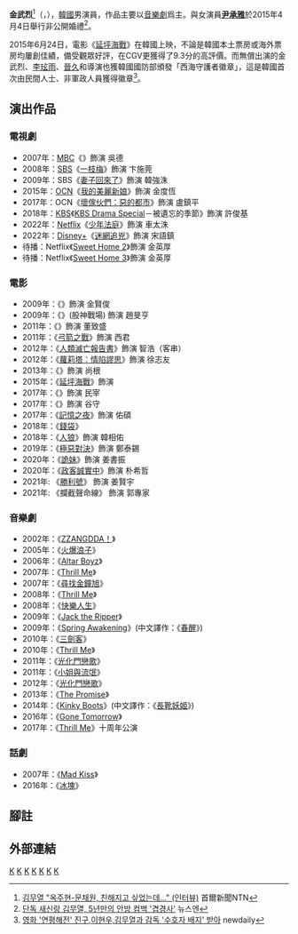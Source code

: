 {{藝人
| 姓名 = 金武烈
| 類型 = 男演員
| 圖片 = 김무열 Kim Mu-yeol 0m31s.png
| 圖片尺寸 = 260px
| 圖片簡介 = 2014年10月於scene PLAYBILL畫報拍攝
| 外文名 = 김무열
| 外文 = ko
| 國籍 = {{KOR}}
| 羅馬拼音 = Kim Mu-yeol
| 出生日期 = {{birth_date_and_age|1982|5|22}}
| 出生地點 = {{KOR}}
| 語言 = [[韓語|韓語]]、[[英語|英語]]
| 教育程度 = {{link-ko|成均館大學|}}表演藝術學[[學士|學士]]
| 宗教信仰 = [[天主教|天主教]]
| 配偶 = {{marriage|[[尹承雅|尹承雅]]|2015-4-4}}
| 出道作 = [[音樂劇|音樂劇]]《[[ZZANGDDA！|ZZANGDDA！]]》
| 出道日期 = 2002年
| 經紀公司 = [[Prain_TPC|Prain TPC]]
}}

'''金武烈'''<ref>[http://pann.news.nate.com/info/251625525 김무열 "옥주현-문채원, 친해지고 싶었는데…" (인터뷰)] {{Wayback|url=http://pann.news.nate.com/info/251625525 |date=20150402131518 }}首爾新聞NTN{{ko}}</ref>（{{lang-ko|'''김무열'''}}，{{bd|1982年|5月22日}}），[[韓國|韓國]]男演員，作品主要以[[音樂劇|音樂劇]]爲主。與女演員'''[[尹承雅|尹承雅]]'''於2015年4月4日舉行非公開婚禮<ref>[http://news.nate.com/view/20150325n16797 단독 새신랑 김무열, 5년만의 안방 컴백 '겹경사'] {{Wayback|url=http://news.nate.com/view/20150325n16797 |date=20190701061408 }}뉴스엔{{ko}}</ref>。

2015年6月24日，電影《[[延坪海戰_(電影)|延坪海戰]]》在韓國上映，不論是韓國本土票房或海外票房均屢創佳績，備受觀眾好評，在CGV更獲得了9.3分的高評價。而無償出演的金武烈、[[李玹雨|李玹雨]]、[[晉久|晉久]]和導演也獲韓國國防部頒發「西海守護者徽章」，這是韓國首次由民間人士、非軍政人員獲得徽章<ref>[http://www.newdaily.co.kr/news/article.html?no=252596 영화 '연평해전' 진구,이현우,김무열과 감독 '수호자 배지' 받아] {{Wayback|url=http://www.newdaily.co.kr/news/article.html?no=252596 |date=20150729123554 }}newdaily{{ko}}</ref>。

== 演出作品 ==
=== 電視劇 ===
*2007年：[[文化廣播_(韓國)|MBC]]《{{link-ko|別巡檢 第1季|별순검 시즌1}}》飾演 吳德
*2008年：[[SBS株式會社|SBS]]《[[一枝梅|一枝梅]]》飾演 卞施莞
*2009年：SBS《[[妻子回來了|妻子回來了]]》飾演 韓強洙
*2015年：[[OCN|OCN]]《[[我的美麗新娘|我的美麗新娘]]》飾演 金度恆
*2017年：OCN《[[壞傢伙們：惡的都市|壞傢伙們：惡的都市]]》飾演 盧鎮平
*2018年：[[韓國放送公社|KBS]]《[[KBS_Drama_Special|KBS Drama Special]]－被遺忘的季節》飾演 許俊基
*2022年：[[Netflix|Netflix]]《[[少年法庭_(電視劇)|少年法庭]]》飾演 車太洙
*2022年：[[Disney+|Disney+]]《[[迷網追兇|迷網追兇]]》飾演 宋語鎮
*待播：Netflix《[[Sweet_Home_2|Sweet Home 2]]》飾演 金英厚
*待播：Netflix《[[Sweet_Home_3|Sweet Home 3]]》飾演 金英厚

=== 電影 ===
*2009年：《{{link-ko|結婚典禮後|결혼식 후에}}》飾演 金賢俊
*2009年：《{{link-ko|作戰|작전 (영화)}}》(股神戰場) 飾演 趙旻亨
*2011年：《{{link-ko|浪漫天堂|로맨틱 헤븐}}》飾演 董致盛
*2011年：《[[最終兵器弓|弓箭之戰]]》飾演 西君
*2012年：《[[人類滅亡報告書|人類滅亡報告書]]》飾演 智浩（客串）
*2012年：《[[銀嬌|蘿莉塔：情陷謬思]]》飾演 徐志友
*2013年：《{{link-ko|小混混的戰爭|개들의 전쟁}}》飾演 尚根
*2015年：《[[延坪海戰_(電影)|延坪海戰]]》飾演 {{link-ko|尹永夏|윤영하}}
*2017年：《{{link-ko|韓國製造|메이드 인 코리아 (영화)}}》飾演 民宰
*2017年：《{{link-ko|代立軍|대립군}}》飾演 谷守
*2017年：《[[記憶之夜|記憶之夜]]》飾演 佑碩
*2018年：《[[錢袋|錢袋]]》
*2018年：《[[人狼_(2018年電影)|人狼]]》飾演 韓相佑
*2019年：《[[極惡對決|極惡對決]]》飾演 鄭泰錫
*2020年：《[[詭妹|詭妹]]》飾演 姜書振
*2020年：《[[政客誠實中|政客誠實中]]》飾演 朴希哲
*2021年: 《[[勝利號|勝利號]]》 飾演 姜賢宇
*2021年: 《攔截聲命線》 飾演 郭專家

=== 音樂劇 ===
*2002年：《[[ZZANGDDA！|ZZANGDDA！]]》
*2005年：《[[火爆浪子_(音樂劇)|火爆浪子]]》
*2006年：《[[Altar_Boyz|Altar Boyz]]》
*2007年：《[[Thrill_Me|Thrill Me]]》
*2007年：《[[尋找金鐘旭|尋找金鐘旭]]》
*2008年：《[[Thrill_Me|Thrill Me]]》
*2008年：《[[快樂人生|快樂人生]]》
*2009年：《[[Jack_the_Ripper|Jack the Ripper]]》
*2009年：《[[Spring_Awakening|Spring Awakening]]》(中文譯作：《[[春醒|春醒]]》)
*2010年：《[[三劍客|三劍客]]》
*2010年：《[[Thrill_Me|Thrill Me]]》
*2011年：《[[光化門戀歌|光化門戀歌]]》
*2011年：《[[小姐與流氓|小姐與流氓]]》
*2012年：《[[光化門戀歌|光化門戀歌]]》
*2013年：《[[The_Promise|The Promise]]》
*2014年：《[[Kinky_Boots|Kinky Boots]]》(中文譯作：《[[長靴妖姬|長靴妖姬]]》)
*2016年：《[[Gone_Tomorrow|Gone Tomorrow]]》
*2017年：《[[Thrill_Me|Thrill Me]]》十周年公演

=== 話劇 ===
*2007年：《[[Mad_Kiss|Mad Kiss]]》
*2016年：《[[冰塊|冰塊]]》

== 腳註 ==
{{reflist}}
== 外部連結 ==

{{Prain TPC}}
[[Category:韓國男演員|K]]
[[Category:韓國電視演員|K]]
[[Category:韓國電影演員|K]]
[[Category:韓國音樂劇演員|K]]
[[Category:成均館大學校友|K]]
[[Category:韓國天主教徒|K]]
[[Category:金姓|K]]